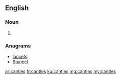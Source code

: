 ==English==

===Noun===
{{head|en|plural}}

# {{plural of|cantle|lang=en|nocat=1}}

===Anagrams===
* [[lancets#English|lancets]]
* [[Stancel#English|Stancel]]

[[ar:cantles]]
[[fr:cantles]]
[[ku:cantles]]
[[mg:cantles]]
[[my:cantles]]